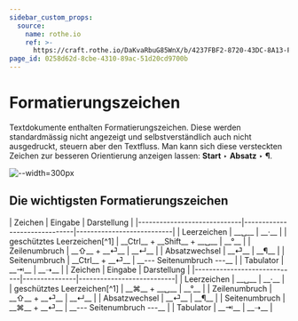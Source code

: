 ```yaml
---
sidebar_custom_props:
  source:
    name: rothe.io
    ref: >-
      https://craft.rothe.io/DaKvaRbuG85WnX/b/4237FBF2-8720-43DC-8A13-F6487CDDBC37/1.6-%E2%80%94-Formatierungszeichen
page_id: 0258d62d-8cbe-4310-89ac-51d20cd9700b
---
```



# Formatierungszeichen
Textdokumente enthalten Formatierungszeichen. Diese werden standardmässig nicht angezeigt und selbstverständlich auch nicht ausgedruckt, steuern aber den Textfluss. Man kann sich diese versteckten Zeichen zur besseren Orientierung anzeigen lassen: __Start__ ‣ __Absatz__ ‣ __¶__.

![--width=300px](img/word-formatting-marks.jpg)

## Die wichtigsten Formatierungszeichen

<OsTabs>
  <TabItem value="win">
    | Zeichen                     | Eingabe                      | Darstellung               |
    |-----------------------------|------------------------------|---------------------------|
    | Leerzeichen                 | __␣__                        | __·__                     |
    | geschütztes Leerzeichen[^1] | __Ctrl__ + __Shift__ + __␣__ | __°__                     |
    | Zeilenumbruch               | __⇧__ + __⏎__                | __↵__                     |
    | Absatzwechsel               | __⏎__                        | __¶__                     |
    | Seitenumbruch               | __Ctrl__ + __⏎__             | __--- Seitenumbruch ---__ |
    | Tabulator                   | __⇥__                        | __➝__                     |
  </TabItem>
  <TabItem value="mac">
    | Zeichen                     | Eingabe       | Darstellung               |
    |-----------------------------|---------------|---------------------------|
    | Leerzeichen                 | __␣__         | __·__                     |
    | geschütztes Leerzeichen[^1] | __⌘__ + __␣__ | __°__                     |
    | Zeilenumbruch               | __⇧__ + __⏎__ | __↵__                     |
    | Absatzwechsel               | __⏎__         | __¶__                     |
    | Seitenumbruch               | __⌘__ + __⏎__ | __--- Seitenumbruch ---__ |
    | Tabulator                   | __⇥__         | __➝__                     |
  </TabItem>
</OsTabs>

[^1]: Ein **geschütztes Leerzeichen** ist ein Leerzeichen, bei dem die Zeile nicht umgebrochen werden darf. Es wird beispielsweise in Telefonnummern oder bei Massangaben wie «CHF 10.–» oder «12 kg» verwendet, damit der Wert nicht von der Einheit getrennt wird.
